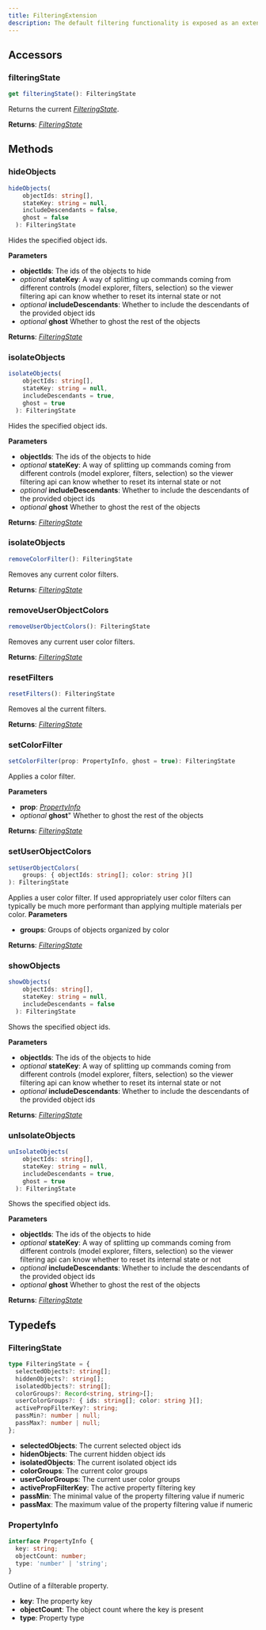 ```yaml
---
title: FilteringExtension
description: The default filtering functionality is exposed as an extension. The current filtering implementation works by providing an updated [_FilteringState_](/dev/viewer/extensions/filtering-extension-api#filteringstate) after each call to its functions. You can use this filtering state to keep track of filtering state.
---
```


## Accessors

### filteringState

```typescript
get filteringState(): FilteringState
```

Returns the current [_FilteringState_](/dev/viewer/extensions/filtering-extension-api#filteringstate-2).

**Returns**: [_FilteringState_](/dev/viewer/extensions/filtering-extension-api#filteringstate-2)

## Methods

### hideObjects

```typescript
hideObjects(
    objectIds: string[],
    stateKey: string = null,
    includeDescendants = false,
    ghost = false
  ): FilteringState
```

Hides the specified object ids.

**Parameters**

- **objectIds**: The ids of the objects to hide
- _optional_ **stateKey**: A way of splitting up commands coming from different controls (model explorer, filters, selection) so the viewer filtering api can know whether to reset its internal state or not
- _optional_ **includeDescendants**: Whether to include the descendants of the provided object ids
- _optional_ **ghost** Whether to ghost the rest of the objects

**Returns**: [_FilteringState_](/dev/viewer/extensions/filtering-extension-api#filteringstate-2)

### isolateObjects

```typescript
isolateObjects(
    objectIds: string[],
    stateKey: string = null,
    includeDescendants = true,
    ghost = true
  ): FilteringState
```

Hides the specified object ids.

**Parameters**

- **objectIds**: The ids of the objects to hide
- _optional_ **stateKey**: A way of splitting up commands coming from different controls (model explorer, filters, selection) so the viewer filtering api can know whether to reset its internal state or not
- _optional_ **includeDescendants**: Whether to include the descendants of the provided object ids
- _optional_ **ghost** Whether to ghost the rest of the objects

**Returns**: [_FilteringState_](/dev/viewer/extensions/filtering-extension-api#filteringstate-2)

### isolateObjects

```typescript
removeColorFilter(): FilteringState
```

Removes any current color filters.

**Returns**: [_FilteringState_](/dev/viewer/extensions/filtering-extension-api#filteringstate-2)

### removeUserObjectColors

```typescript
removeUserObjectColors(): FilteringState
```

Removes any current user color filters.

**Returns**: [_FilteringState_](/dev/viewer/extensions/filtering-extension-api#filteringstate-2)

### resetFilters

```typescript
resetFilters(): FilteringState
```

Removes al the current filters.

**Returns**: [_FilteringState_](/dev/viewer/extensions/filtering-extension-api#filteringstate-2)

### setColorFilter

```typescript
setColorFilter(prop: PropertyInfo, ghost = true): FilteringState
```

Applies a color filter.

**Parameters**

- **prop**: [_PropertyInfo_](/dev/viewer/extensions/filtering-extension-api#propertyinfo)
- _optional_ **ghost**" Whether to ghost the rest of the objects

**Returns**: [_FilteringState_](/dev/viewer/extensions/filtering-extension-api#filteringstate-2)

### setUserObjectColors

```typescript
setUserObjectColors(
    groups: { objectIds: string[]; color: string }[]
): FilteringState
```

Applies a user color filter.
<Tip>
If used appropriately user color filters can typically be much more performant than applying multiple materials per color.
</Tip>
**Parameters**

- **groups**: Groups of objects organized by color

**Returns**: [_FilteringState_](/dev/viewer/extensions/filtering-extension-api#filteringstate-2)

### showObjects

```typescript
showObjects(
    objectIds: string[],
    stateKey: string = null,
    includeDescendants = false
  ): FilteringState
```

Shows the specified object ids.

**Parameters**

- **objectIds**: The ids of the objects to hide
- _optional_ **stateKey**: A way of splitting up commands coming from different controls (model explorer, filters, selection) so the viewer filtering api can know whether to reset its internal state or not
- _optional_ **includeDescendants**: Whether to include the descendants of the provided object ids

**Returns**: [_FilteringState_](/dev/viewer/extensions/filtering-extension-api#filteringstate-2)

### unIsolateObjects

```typescript
unIsolateObjects(
    objectIds: string[],
    stateKey: string = null,
    includeDescendants = true,
    ghost = true
  ): FilteringState
```

Shows the specified object ids.

**Parameters**

- **objectIds**: The ids of the objects to hide
- _optional_ **stateKey**: A way of splitting up commands coming from different controls (model explorer, filters, selection) so the viewer filtering api can know whether to reset its internal state or not
- _optional_ **includeDescendants**: Whether to include the descendants of the provided object ids
- _optional_ **ghost** Whether to ghost the rest of the objects

**Returns**: [_FilteringState_](/dev/viewer/extensions/filtering-extension-api#filteringstate-2)

## Typedefs

### FilteringState

```typescript
type FilteringState = {
  selectedObjects?: string[];
  hiddenObjects?: string[];
  isolatedObjects?: string[];
  colorGroups?: Record<string, string>[];
  userColorGroups?: { ids: string[]; color: string }[];
  activePropFilterKey?: string;
  passMin?: number | null;
  passMax?: number | null;
};
```

- **selectedObjects**: The current selected object ids
- **hidenObjects**: The current hidden object ids
- **isolatedObjects**: The current isolated object ids
- **colorGroups**: The current color groups
- **userColorGroups**: The current user color groups
- **activePropFilterKey**: The active property filtering key
- **passMin**: The minimal value of the property filtering value if numeric
- **passMax**: The maximum value of the property filtering value if numeric

### PropertyInfo

```typescript
interface PropertyInfo {
  key: string;
  objectCount: number;
  type: 'number' | 'string';
}
```

Outline of a filterable property.

- **key**: The property key
- **objectCount**: The object count where the key is present
- **type**: Property type
